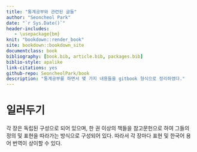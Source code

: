 ```yaml
--- 
title: "통계공부와 관련된 글들"
author: "Seoncheol Park"
date: "`r Sys.Date()`"
header-includes:
   - \usepackage{bm}
knit: "bookdown::render_book"
site: bookdown::bookdown_site
documentclass: book
bibliography: [book.bib, article.bib, packages.bib]
biblio-style: apalike
link-citations: yes
github-repo: SeoncheolPark/book
description: "통계공부를 하면서 몇 가지 내용들을 gitbook 형식으로 정리하였다."
---
```


# 일러두기

각 장은 독립된 구성으로 되어 있으며, 한 권 이상의 책들을 참고문헌으로 하여 그들의 정의 및 표현을 따라가는 방식으로 구성되어 있다. 따라서 각 장마다 표현 및 한국어 용어 번역이 상이할 수 있다.
